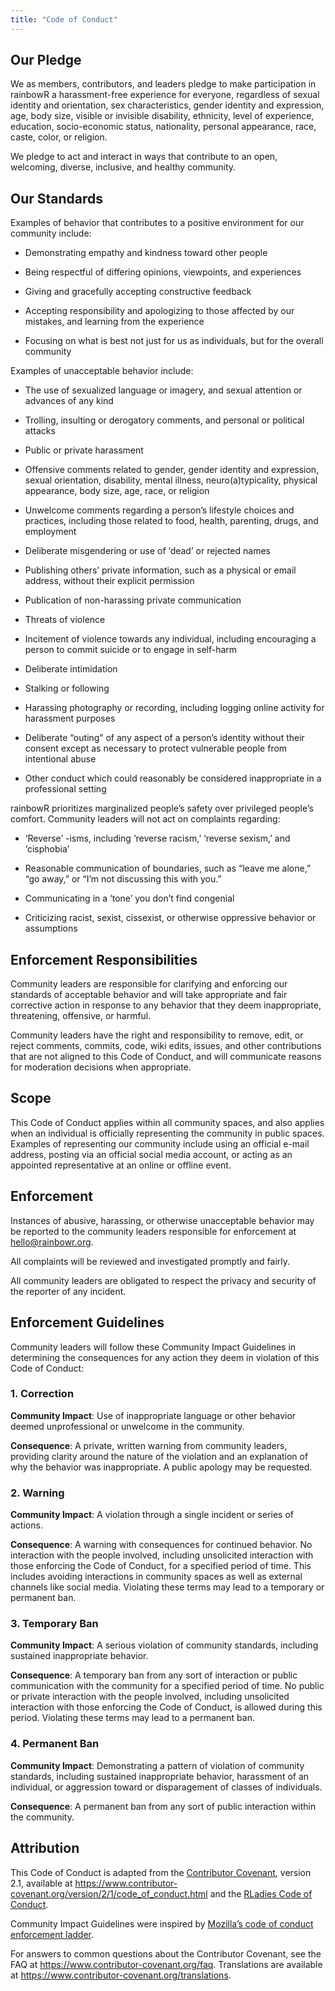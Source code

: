```yaml
---
title: "Code of Conduct"
---
```


## Our Pledge

We as members, contributors, and leaders pledge to make participation in rainbowR a harassment-free experience for everyone, regardless of sexual identity and orientation, sex characteristics, gender identity and expression, age, body size, visible or invisible disability, ethnicity, level of experience, education, socio-economic status, nationality, personal appearance, race, caste, color, or religion.

We pledge to act and interact in ways that contribute to an open, welcoming, diverse, inclusive, and healthy community.

## Our Standards

Examples of behavior that contributes to a positive environment for our community include:

-   Demonstrating empathy and kindness toward other people

-   Being respectful of differing opinions, viewpoints, and experiences

-   Giving and gracefully accepting constructive feedback

-   Accepting responsibility and apologizing to those affected by our mistakes, and learning from the experience

-   Focusing on what is best not just for us as individuals, but for the overall community

Examples of unacceptable behavior include:

-   The use of sexualized language or imagery, and sexual attention or advances of any kind

-   Trolling, insulting or derogatory comments, and personal or political attacks

-   Public or private harassment

-   Offensive comments related to gender, gender identity and expression, sexual orientation, disability, mental illness, neuro(a)typicality, physical appearance, body size, age, race, or religion

-   Unwelcome comments regarding a person's lifestyle choices and practices, including those related to food, health, parenting, drugs, and employment

-   Deliberate misgendering or use of 'dead' or rejected names

-   Publishing others' private information, such as a physical or email address, without their explicit permission

-   Publication of non-harassing private communication

-   Threats of violence

-   Incitement of violence towards any individual, including encouraging a person to commit suicide or to engage in self-harm

-   Deliberate intimidation

-   Stalking or following

-   Harassing photography or recording, including logging online activity for harassment purposes

-   Deliberate "outing" of any aspect of a person's identity without their consent except as necessary to protect vulnerable people from intentional abuse

-   Other conduct which could reasonably be considered inappropriate in a professional setting

rainbowR prioritizes marginalized people's safety over privileged people's comfort. Community leaders will not act on complaints regarding:

-   'Reverse' -isms, including 'reverse racism,' 'reverse sexism,' and 'cisphobia'


-   Reasonable communication of boundaries, such as "leave me alone," "go away," or "I'm not discussing this with you."

-   Communicating in a 'tone' you don't find congenial

-   Criticizing racist, sexist, cissexist, or otherwise oppressive behavior or assumptions

## Enforcement Responsibilities

Community leaders are responsible for clarifying and enforcing our standards of acceptable behavior and will take appropriate and fair corrective action in response to any behavior that they deem inappropriate, threatening, offensive, or harmful.

Community leaders have the right and responsibility to remove, edit, or reject comments, commits, code, wiki edits, issues, and other contributions that are not aligned to this Code of Conduct, and will communicate reasons for moderation decisions when appropriate.

## Scope

This Code of Conduct applies within all community spaces, and also applies when an individual is officially representing the community in public spaces. Examples of representing our community include using an official e-mail address, posting via an official social media account, or acting as an appointed representative at an online or offline event.

## Enforcement

Instances of abusive, harassing, or otherwise unacceptable behavior may be reported to the community leaders responsible for enforcement at [hello\@rainbowr.org](mailto::hello@rainbowr.org).

All complaints will be reviewed and investigated promptly and fairly.

All community leaders are obligated to respect the privacy and security of the reporter of any incident.

## Enforcement Guidelines

Community leaders will follow these Community Impact Guidelines in determining the consequences for any action they deem in violation of this Code of Conduct:

### 1. Correction

**Community Impact**: Use of inappropriate language or other behavior deemed unprofessional or unwelcome in the community.

**Consequence**: A private, written warning from community leaders, providing clarity around the nature of the violation and an explanation of why the behavior was inappropriate. A public apology may be requested.

### 2. Warning

**Community Impact**: A violation through a single incident or series of actions.

**Consequence**: A warning with consequences for continued behavior. No interaction with the people involved, including unsolicited interaction with those enforcing the Code of Conduct, for a specified period of time. This includes avoiding interactions in community spaces as well as external channels like social media. Violating these terms may lead to a temporary or permanent ban.

### 3. Temporary Ban

**Community Impact**: A serious violation of community standards, including sustained inappropriate behavior.

**Consequence**: A temporary ban from any sort of interaction or public communication with the community for a specified period of time. No public or private interaction with the people involved, including unsolicited interaction with those enforcing the Code of Conduct, is allowed during this period. Violating these terms may lead to a permanent ban.

### 4. Permanent Ban

**Community Impact**: Demonstrating a pattern of violation of community standards, including sustained inappropriate behavior, harassment of an individual, or aggression toward or disparagement of classes of individuals.

**Consequence**: A permanent ban from any sort of public interaction within the community.

## Attribution

This Code of Conduct is adapted from the [Contributor Covenant](https://www.contributor-covenant.org), version 2.1, available at <https://www.contributor-covenant.org/version/2/1/code_of_conduct.html> and the [RLadies Code of Conduct](https://rladies.org/code-of-conduct/).

Community Impact Guidelines were inspired by [Mozilla's code of conduct enforcement ladder](https://github.com/mozilla/diversity).

For answers to common questions about the Contributor Covenant, see the FAQ at <https://www.contributor-covenant.org/faq>. Translations are available at <https://www.contributor-covenant.org/translations>.
